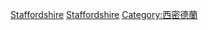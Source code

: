 {{catmore}}
{{Commonscat|Staffordshire}}

[[Category:英格蘭的名譽郡|Staffordshire]]
[[Category:非都市郡|Staffordshire]]
[[Category:西密德蘭|Category:西密德蘭]]